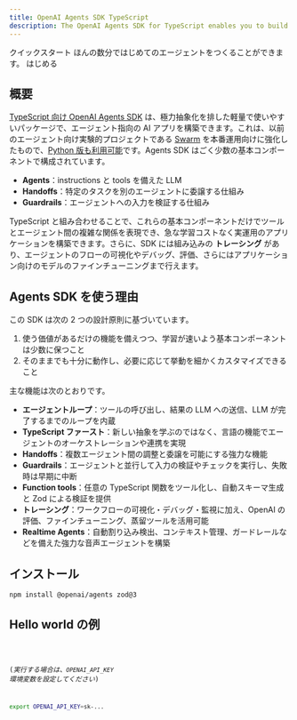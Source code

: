 ```yaml
---
title: OpenAI Agents SDK TypeScript
description: The OpenAI Agents SDK for TypeScript enables you to build agentic AI apps in a lightweight, easy-to-use package with very few abstractions.
---
```




<Hero>
  <Fragment slot="title">クイックスタート</Fragment>
  <Fragment slot="description">
    ほんの数分ではじめてのエージェントをつくることができます。
  </Fragment>
  <Fragment slot="cta">はじめる</Fragment>
</Hero>

## 概要

[TypeScript 向け OpenAI Agents SDK](https://github.com/openai/openai-agents-js) は、極力抽象化を排した軽量で使いやすいパッケージで、エージェント指向の AI アプリを構築できます。これは、以前のエージェント向け実験的プロジェクトである [Swarm](https://github.com/openai/swarm/tree/main) を本番運用向けに強化したもので、[Python 版も利用可能](https://github.com/openai/openai-agents-python)です。Agents SDK はごく少数の基本コンポーネントで構成されています。

- **Agents**：instructions と tools を備えた LLM
- **Handoffs**：特定のタスクを別のエージェントに委譲する仕組み
- **Guardrails**：エージェントへの入力を検証する仕組み

TypeScript と組み合わせることで、これらの基本コンポーネントだけでツールとエージェント間の複雑な関係を表現でき、急な学習コストなく実運用のアプリケーションを構築できます。さらに、SDK には組み込みの **トレーシング** があり、エージェントのフローの可視化やデバッグ、評価、さらにはアプリケーション向けのモデルのファインチューニングまで行えます。

## Agents SDK を使う理由

この SDK は次の 2 つの設計原則に基づいています。

1. 使う価値があるだけの機能を備えつつ、学習が速いよう基本コンポーネントは少数に保つこと
2. そのままでも十分に動作し、必要に応じて挙動を細かくカスタマイズできること

主な機能は次のとおりです。

- **エージェントループ**：ツールの呼び出し、結果の LLM への送信、LLM が完了するまでのループを内蔵
- **TypeScript ファースト**：新しい抽象を学ぶのではなく、言語の機能でエージェントのオーケストレーションや連携を実現
- **Handoffs**：複数エージェント間の調整と委譲を可能にする強力な機能
- **Guardrails**：エージェントと並行して入力の検証やチェックを実行し、失敗時は早期に中断
- **Function tools**：任意の TypeScript 関数をツール化し、自動スキーマ生成と Zod による検証を提供
- **トレーシング**：ワークフローの可視化・デバッグ・監視に加え、OpenAI の評価、ファインチューニング、蒸留ツールを活用可能
- **Realtime Agents**：自動割り込み検出、コンテキスト管理、ガードレールなどを備えた強力な音声エージェントを構築

## インストール

```bash
npm install @openai/agents zod@3
```

## Hello world の例

<Code lang="typescript" code={helloWorldExample} title="Hello World" />

(_実行する場合は、`OPENAI_API_KEY` 環境変数を設定してください_)

```bash
export OPENAI_API_KEY=sk-...
```
